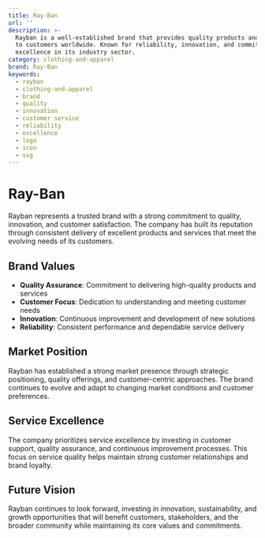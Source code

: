 ```yaml
---
title: Ray-Ban
url: ''
description: >-
  Rayban is a well-established brand that provides quality products and services
  to customers worldwide. Known for reliability, innovation, and commitment to
  excellence in its industry sector.
category: clothing-and-apparel
brand: Ray-Ban
keywords:
  - rayban
  - clothing-and-apparel
  - brand
  - quality
  - innovation
  - customer service
  - reliability
  - excellence
  - logo
  - icon
  - svg
---
```


# Ray-Ban

Rayban represents a trusted brand with a strong commitment to quality, innovation, and customer satisfaction. The company has built its reputation through consistent delivery of excellent products and services that meet the evolving needs of its customers.

## Brand Values

- **Quality Assurance**: Commitment to delivering high-quality products and services
- **Customer Focus**: Dedication to understanding and meeting customer needs
- **Innovation**: Continuous improvement and development of new solutions
- **Reliability**: Consistent performance and dependable service delivery

## Market Position

Rayban has established a strong market presence through strategic positioning, quality offerings, and customer-centric approaches. The brand continues to evolve and adapt to changing market conditions and customer preferences.

## Service Excellence

The company prioritizes service excellence by investing in customer support, quality assurance, and continuous improvement processes. This focus on service quality helps maintain strong customer relationships and brand loyalty.

## Future Vision

Rayban continues to look forward, investing in innovation, sustainability, and growth opportunities that will benefit customers, stakeholders, and the broader community while maintaining its core values and commitments.

